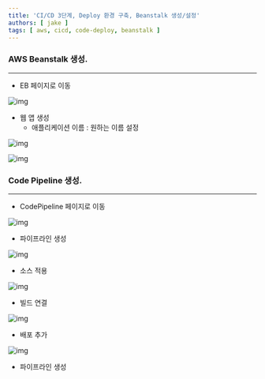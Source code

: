```yaml
---
title: 'CI/CD 3단계, Deploy 환경 구축, Beanstalk 생성/설정'
authors: [ jake ]
tags: [ aws, cicd, code-deploy, beanstalk ]
---
```


### AWS Beanstalk 생성.

---

- EB 페이지로 이동

![img](./img/005/1.png)

- 웹 앱 생성
    - 애플리케이션 이름 : 원하는 이름 설정

![img](./img/005/2.png)

![img](./img/005/3.png)

### Code Pipeline 생성.

---

- CodePipeline 페이지로 이동

![img](./img/005/4.png)

- 파이프라인 생성

![img](./img/005/5.png)

- 소스 적용

![img](./img/005/6.png)

- 빌드 연결

![img](./img/005/7.png)

- 배포 추가

![img](./img/005/8.png)

- 파이프라인 생성